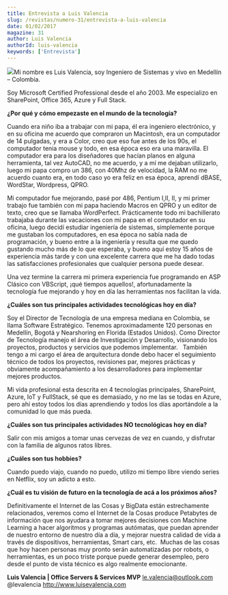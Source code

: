 ```yaml
---
title: Entrevista a Luis Valencia
slug: /revistas/numero-31/entrevista-a-luis-valencia
date: 01/02/2017
magazine: 31
author: Luis Valencia
authorId: luis-valencia
keywords: ['Entrevista']
---
```






![](/../images/autores/luis-valencia.png#author)Mi nombre es Luis Valencia, soy Ingeniero de Sistemas y vivo en Medellín – Colombia.

Soy Microsoft Certified Professional desde el año 2003.
  Me especializo en SharePoint, Office 365, Azure y Full Stack. 


**¿Por qué y cómo empezaste en el mundo de la tecnología?**

Cuando era niño iba a trabajar con mi papa, él era ingeniero electrónico, y en su oficina me acuerdo que compraron un Macintosh, era un computador de 14 pulgadas, y era a Color, creo que eso fue antes de los 90s, el computador tenia mouse y todo, en esa época eso era una maravilla. El computador era para los diseñadores que hacían planos en alguna herramienta, tal vez AutoCAD, no me acuerdo, y a mí me dejaban utilizarlo, luego mi papa compro un 386, con 40Mhz de velocidad, la RAM no me acuerdo cuanto era, en todo caso yo era feliz en esa época, aprendí dBASE, WordStar, Wordpress, QPRO.

Mi computador fue mejorando, pasé por 486, Pentium I,II, II, y mi primer trabajo fue también con mi papa haciendo Macros en QPRO y un editor de texto, creo que se llamaba WordPerfect. Prácticamente todo mi bachillerato trabajaba durante las vacaciones con mi papa en el computador en su oficina, luego decidí estudiar ingeniería de sistemas, simplemente porque me gustaban los computadores, en esa época no sabía nada de programación, y bueno entre a la ingeniería y resulta que me quedo gustando mucho más de lo que esperaba, y bueno aquí estoy 15 años de experiencia más tarde y con una excelente carrera que me ha dado todas las satisfacciones profesionales que cualquier persona puede desear.

Una vez termine la carrera mi primera experiencia fue programando en ASP Clásico con VBScript, ¡qué tiempos aquellos!, afortunadamente la tecnología fue mejorando y hoy en día las herramientas nos facilitan la vida.

**¿Cuáles son tus principales actividades tecnológicas hoy en día?**

Soy el Director de Tecnología de una empresa mediana en Colombia, se llama Software Estratégico. Tenemos aproximadamente 120 personas en Medellín, Bogotá y Nearshoring en Florida (Estados Unidos). Como Director de Tecnología manejo el área de Investigación y Desarrollo, visionando los proyectos, productos y servicios que podemos implementar.   También tengo a mi cargo el área de arquitectura donde debo hacer el seguimiento técnico de todos los proyectos, revisiones par, mejores prácticas y obviamente acompañamiento a los desarrolladores para implementar mejores productos.

Mi vida profesional esta descrita en 4 tecnologías principales, SharePoint, Azure, IoT y FullStack, sé que es demasiado, y no me las se todas en Azure, pero ahí estoy todos los días aprendiendo y todos los días aportándole a la comunidad lo que más pueda.

**¿Cuáles son tus principales actividades NO tecnológicas hoy en día?**

Salir con mis amigos a tomar unas cervezas de vez en cuando, y disfrutar con la familia de algunos ratos libres.

**¿Cuáles son tus hobbies?**

Cuando puedo viajo, cuando no puedo, utilizo mi tiempo libre viendo series en Netflix, soy un adicto a esto.

**¿Cuál es tu visión de futuro en la tecnología de acá a los próximos años?**

Definitivamente el Internet de las Cosas y BigData están estrechamente relacionados, veremos como el Internet de la Cosas produce Petabytes de información que nos ayudara a tomar mejores decisiones con Machine Learning a hacer algoritmos y programas autómatas, que puedan aprender de nuestro entorno de nuestro día a día, y mejorar nuestra calidad de vida a través de dispositivos, herramientas, Smart cars, etc.  Muchas de las cosas que hoy hacen personas muy pronto serán automatizadas por robots, o herramientas, es un poco triste porque puede generar desempleo, pero desde el punto de vista técnico es algo realmente emocionante.

**Luis Valencia | Office Servers & Services MVP**
 le.valencia@outlook.com
 @levalencia
 http://www.luisevalencia.com ​

